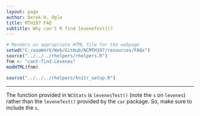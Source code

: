 ```yaml
---
layout: page
author: Derek H. Ogle
title: MTH107 FAQ
subtitle: Why can't R find leveneTest()?
---
```


```r
# Renders an appropriate HTML file for the webpage
setwd("C:/aaaWork/Web/GitHub/NCMTH107/resources/FAQs")
source("../../../rhelpers/rhelpers.R")
fnm <- "cant-find-Levenes"
modHTML(fnm)
```

```r
source("../../../rhelpers/knitr_setup.R")
```

----

The function provided in `NCStats` is `levenesTest()` (note the `s` on `levenes`) rather than the `leveneTest()` provided by the `car` package.  So, make sure to include the `s`.
